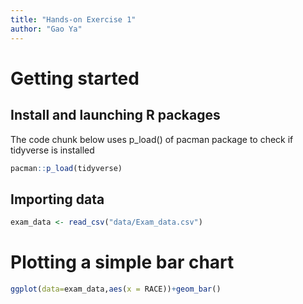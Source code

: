 ```yaml
---
title: "Hands-on Exercise 1"
author: "Gao Ya"
---
```


# Getting started

## Install and launching R packages

The code chunk below uses p_load() of pacman package to check if tidyverse is installed

```r
pacman::p_load(tidyverse)
```

## Importing data

```r
exam_data <- read_csv("data/Exam_data.csv")
```

# Plotting a simple bar chart

```r

ggplot(data=exam_data,aes(x = RACE))+geom_bar()
```
